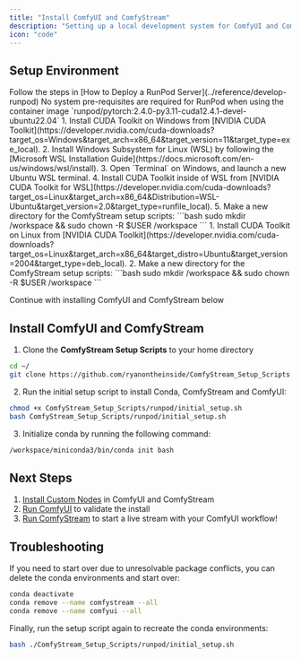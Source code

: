 ```yaml
---
title: "Install ComfyUI and ComfyStream"
description: "Setting up a local development system for ComfyUI and ComfyStream using [ComfyStream_Setup_Scripts](https://github.com/ryanontheinside/ComfyStream_Setup_Scripts)"
icon: "code"
---
```


## Setup Environment

<Tabs>
    <Tab title="Remote (RunPod)">
        Follow the steps in [How to Deploy a RunPod Server](../reference/develop-runpod)
        <Note>No system pre-requisites are required for RunPod when using the container image `runpod/pytorch:2.4.0-py3.11-cuda12.4.1-devel-ubuntu22.04`</Note>
    </Tab>
    <Tab title="Local (Windows)">
        1. Install CUDA Toolkit on Windows from [NVIDIA CUDA Toolkit](https://developer.nvidia.com/cuda-downloads?target_os=Windows&target_arch=x86_64&target_version=11&target_type=exe_local). 
        2. Install Windows Subsystem for Linux (WSL) by following the [Microsoft WSL Installation Guide](https://docs.microsoft.com/en-us/windows/wsl/install).
        3. Open `Terminal` on Windows, and launch a new Ubuntu WSL terminal.
        4. Install CUDA Toolkit inside of WSL from [NVIDIA CUDA Toolkit for WSL](https://developer.nvidia.com/cuda-downloads?target_os=Linux&target_arch=x86_64&Distribution=WSL-Ubuntu&target_version=2.0&target_type=runfile_local).
        5. Make a new directory for the ComfyStream setup scripts:
        ```bash
        sudo mkdir /workspace && sudo chown -R $USER /workspace
        ```
    </Tab>
    <Tab title="Local (Linux)">
        1. Install CUDA Toolkit on Linux from [NVIDIA CUDA Toolkit](https://developer.nvidia.com/cuda-downloads?target_os=Linux&target_arch=x86_64&target_distro=Ubuntu&target_version=2004&target_type=deb_local).
        2. Make a new directory for the ComfyStream setup scripts:
        ```bash
        sudo mkdir /workspace && sudo chown -R $USER /workspace
        ```
    </Tab>
</Tabs>

Continue with installing ComfyUI and ComfyStream below

## Install ComfyUI and ComfyStream 

1. Clone the **ComfyStream Setup Scripts** to your home directory
```bash
cd ~/
git clone https://github.com/ryanontheinside/ComfyStream_Setup_Scripts
```
2. Run the initial setup script to install Conda, ComfyStream and ComfyUI:
```bash
chmod +x ComfyStream_Setup_Scripts/runpod/initial_setup.sh
bash ComfyStream_Setup_Scripts/runpod/initial_setup.sh
```
3. Initialize conda by running the following command:
```bash
/workspace/miniconda3/bin/conda init bash
```

## Next Steps

1. [Install Custom Nodes](../install/custom-node-installation) in ComfyUI and ComfyStream
2. [Run ComfyUI](../install/run-comfyui) to validate the install
3. [Run ComfyStream](../install/run-comfystream) to start a live stream with your ComfyUI workflow!


## Troubleshooting

If you need to start over due to unresolvable package conflicts, you can delete the conda environments and start over:
```bash
conda deactivate
conda remove --name comfystream --all
conda remove --name comfyui --all
```
Finally, run the setup script again to recreate the conda environments:
```bash
bash ./ComfyStream_Setup_Scripts/runpod/initial_setup.sh
```
